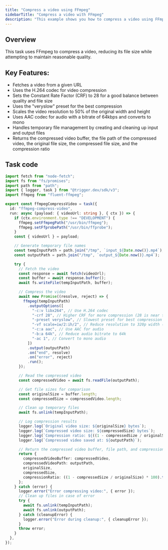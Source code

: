 ```yaml
---
title: "Compress a video using FFmpeg"
sidebarTitle: "Compress a video with FFmpeg"
description: "This example shows you how to compress a video using FFmpeg with Trigger.dev."
---
```


## Overview

This task uses FFmpeg to compress a video, reducing its file size while attempting to maintain reasonable quality.

## Key Features:

- Fetches a video from a given URL
- Uses the H.264 codec for video compression
- Sets the Constant Rate Factor (CRF) to 28 for a good balance between quality and file size
- Uses the "veryslow" preset for the best compression
- Scales the video resolution to 50% of the original width and height
- Uses AAC codec for audio with a bitrate of 64kbps and converts to mono
- Handles temporary file management by creating and cleaning up input and output files
- Returns the compressed video buffer, the file path of the compressed video, the original file size, the compressed file size, and the compression ratio

## Task code

```ts trigger/ffmpeg-compress-video.ts
import fetch from "node-fetch";
import fs from "fs/promises";
import path from "path";
import { logger, task } from "@trigger.dev/sdk/v3";
import ffmpeg from "fluent-ffmpeg";

export const ffmpegCompressVideo = task({
  id: "ffmpeg-compress-video",
  run: async (payload: { videoUrl: string }, { ctx }) => {
    if (ctx.environment.type !== "DEVELOPMENT") {
      ffmpeg.setFfmpegPath("/usr/bin/ffmpeg");
      ffmpeg.setFfprobePath("/usr/bin/ffprobe");
    }
    const { videoUrl } = payload;

    // Generate temporary file names
    const tempInputPath = path.join("/tmp", `input_${Date.now()}.mp4`);
    const outputPath = path.join("/tmp", `output_${Date.now()}.mp4`);

    try {
      // Fetch the video
      const response = await fetch(videoUrl);
      const buffer = await response.buffer();
      await fs.writeFile(tempInputPath, buffer);

      // Compress the video
      await new Promise((resolve, reject) => {
        ffmpeg(tempInputPath)
          .outputOptions([
            "-c:v libx264", // Use H.264 codec
            "-crf 28", // Higher CRF for more compression (28 is near the upper limit for acceptable quality)
            "-preset veryslow", // Slowest preset for best compression
            "-vf scale=iw/2:ih/2", // Reduce resolution to 320p width (height auto-calculated)
            "-c:a aac", // Use AAC for audio
            "-b:a 64k", // Reduce audio bitrate to 64k
            "-ac 1", // Convert to mono audio
          ])
          .output(outputPath)
          .on("end", resolve)
          .on("error", reject)
          .run();
      });

      // Read the compressed video
      const compressedVideo = await fs.readFile(outputPath);

      // Get file sizes for comparison
      const originalSize = buffer.length;
      const compressedSize = compressedVideo.length;

      // Clean up temporary files
      await fs.unlink(tempInputPath);

      // Log compression results
      logger.log(`Original video size: ${originalSize} bytes`);
      logger.log(`Compressed video size: ${compressedSize} bytes`);
      logger.log(`Compression ratio: ${((1 - compressedSize / originalSize) * 100).toFixed(2)}%`);
      logger.log(`Compressed video saved at: ${outputPath}`);

      // Return the compressed video buffer, file path, and compression stats
      return {
        compressedVideoBuffer: compressedVideo,
        compressedVideoPath: outputPath,
        originalSize,
        compressedSize,
        compressionRatio: ((1 - compressedSize / originalSize) * 100).toFixed(2),
      };
    } catch (error) {
      logger.error("Error compressing video:", { error });
      // Clean up files in case of error
      try {
        await fs.unlink(tempInputPath);
        await fs.unlink(outputPath);
      } catch (cleanupError) {
        logger.error("Error during cleanup:", { cleanupError });
      }
      throw error;
    }
  },
});
```
